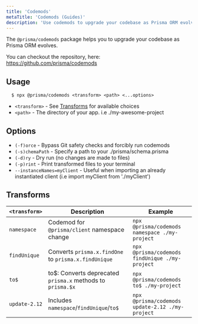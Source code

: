 ```yaml
---
title: 'Codemods'
metaTitle: 'Codemods (Guides)'
description: 'Use codemods to upgrade your codebase as Prisma ORM evolves.'
---
```


<TopBlock>

The `@prisma/codemods` package helps you to upgrade your codebase as Prisma ORM evolves.

<Admonition type="info">

You can checkout the repository, here: https://github.com/prisma/codemods

</Admonition>

</TopBlock>

## Usage

```terminal
  $ npx @prisma/codemods <transform> <path> <...options>
```

- `<transform>` - See [Transforms](#transforms) for available choices
- `<path>` - The directory of your app. i.e ./my-awesome-project

## Options

- `(-f)orce` - Bypass Git safety checks and forcibly run codemods
- `(-s)chemaPath` - Specify a path to your ./prisma/schema.prisma
- `(-d)ry` - Dry run (no changes are made to files)
- `(-p)rint` - Print transformed files to your terminal
- `--instanceNames=myClient` - Useful when importing an already instantiated client (i.e import myClient from './myClient')

## Transforms

| `<transform>` | Description                                                 | Example                                         |
| ------------- | ----------------------------------------------------------- | ----------------------------------------------- |
| `namespace`   | Codemod for `@prisma/client` namespace change               | `npx @prisma/codemods namespace ./my-project`   |
| `findUnique`  | Converts `prisma.x.findOne` to `prisma.x.findUnique`        | `npx @prisma/codemods findUnique ./my-project`  |
| `to$`         | to\$: Converts deprecated `prisma.x` methods to `prisma.$x` | `npx @prisma/codemods to$ ./my-project`         |
| `update-2.12` | Includes `namespace`/`findUnique`/`to$`                     | `npx @prisma/codemods update-2.12 ./my-project` |
